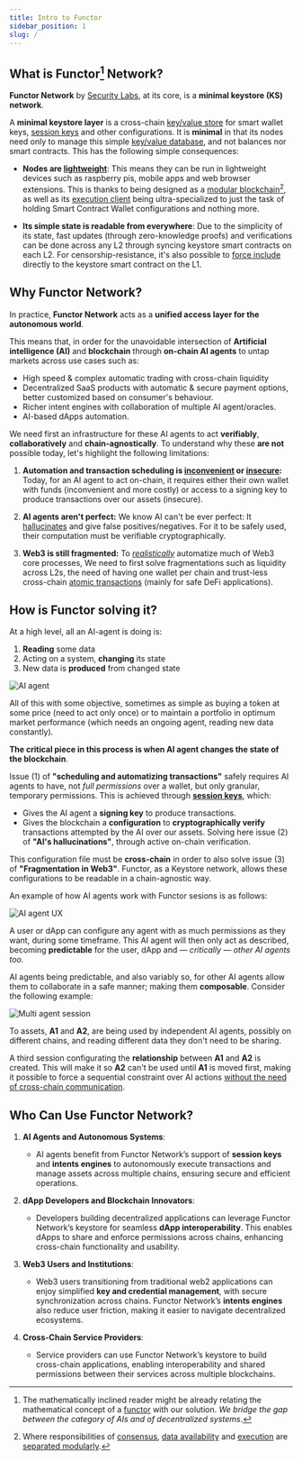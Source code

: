 ```yaml
---
title: Intro to Functor
sidebar_position: 1
slug: /
---
```


<Head>
  <meta prefix="og: http://ogp.me/ns#" />
</Head>

## What is Functor[^1] Network?

[^1]: The mathematically inclined reader might be already relating the mathematical concept of a [functor](https://en.wikipedia.org/wiki/Functor) with our solution. *We bridge the gap between the category of AIs and of decentralized systems*.

**Functor Network** by [Security Labs](https://node.securitylabs.xyz/), at its core, is a **minimal keystore (KS) network**. 

<!-- :::info[Who is [Security Labs](https://node.securitylabs.xyz/)]
[Security Labs](https://node.securitylabs.xyz/) is shaping the key management abstraction scene by building Functor Network and a set of standards to bridge the gap between artificial intelligence and blockchain technologies with the aim of securely achieve the chain abstracted future.
::: -->

A **minimal keystore layer** is a cross-chain [key/value store](/concepts/glossary/#key-value-store) for smart wallet keys, [session keys](/concepts/glossary/#session-key) and other configurations. It is **minimal** in that its nodes need only to manage this simple [key/value database](/concepts/glossary/#key-value-store), and not balances nor smart contracts. This has the following simple consequences:

- **Nodes are [lightweight](/concepts/glossary/#light-node)**: This means they can be run in lightweight devices such as raspberry pis, mobile apps and web browser extensions. This is thanks to being designed as a [modular blockchain](/concepts/glossary/#modular-blockchain)[^2], as well as its [execution client](/concepts/glossary/#execution-client) being ultra-specialized to just the task of holding Smart Contract Wallet configurations and nothing more.

[^2]: Where responsibilities of [consensus](/concepts/glossary/#consensus-client), [data availability](/concepts/glossary/#data-availability) and [execution](/concepts/glossary/#execution-client) are <u>separated modularly</u>.

- **Its simple state is readable from everywhere**: Due to the simplicity of its state, fast updates (through zero-knowledge proofs) and verifications can be done across any L2 through syncing keystore smart contracts on each L2. For censorship-resistance, it's also possible to [force include](/concepts/glossary/#force-inclusion) directly to the keystore smart contract on the L1.

## Why Functor Network?

In practice, **Functor Network** acts as a **unified access layer for the autonomous world**. 

This means that, in order for the unavoidable intersection of **Artificial intelligence (AI)** and **blockchain** through **on-chain AI agents** to untap markets across use cases such as:

- High speed & complex automatic trading with cross-chain liquidity
- Decentralized SaaS products with automatic & secure payment options, better customized based on consumer's behaviour.
- Richer intent engines with collaboration of multiple AI agent/oracles.
- AI-based dApps automation.

We need first an infrastructure for these AI agents to act **verifiably**, **collaboratively** and **chain-agnostically**. To understand why these **are not** possible today, let's highlight the following limitations:

1. **Automation and transaction scheduling is <u>inconvenient</u> or <u>insecure</u>:** Today, for an AI agent to act on-chain, it requires either their own wallet with funds (inconvenient and more costly) or access to a signing key to produce transactions over our assets (insecure). 

2. **AI agents aren't perfect:** We know AI can't be ever perfect: It [hallucinates](https://en.wikipedia.org/wiki/Hallucination_(artificial_intelligence)) and give false positives/negatives. For it to be safely used, their computation must be verifiable cryptographically.

3. **Web3 is still fragmented:** To <u>*realistically*</u> automatize much of Web3 core processes, We need to first solve fragmentations such as liquidity across L2s, the need of having one wallet per chain and trust-less cross-chain [atomic transactions](/concepts/glossary/#atomic-transaction) (mainly for safe DeFi applications).

## How is Functor solving it?

At a high level, all an AI-agent is doing is:

1. **Reading** some data
2. Acting on a system, **changing** its state
3. New data is **produced** from changed state

![AI agent](/img/ai_agent.png)

All of this with some objective, sometimes as simple as buying a token at some price (need to act only once) or to maintain a portfolio in optimum market performance (which needs an ongoing agent, reading new data constantly). 

**The critical piece in this process is when AI agent changes the state of the blockchain**.

Issue (1) of **"scheduling and automatizing transactions"** safely requires AI agents to have, not *full permissions* over a wallet, but only granular, temporary permissions. This is achieved through [**session keys**](/concepts/glossary/#session-key), which:

- Gives the AI agent a **signing key** to produce transactions.
- Gives the blockchain a **configuration** to **cryptographically verify** transactions attempted by the AI over our assets. Solving here issue (2) of **"AI's hallucinations"**, through active on-chain verification.

This configuration file must be **cross-chain** in order to also solve issue (3) of **"Fragmentation in Web3"**. Functor, as a Keystore network, allows these configurations to be readable in a chain-agnostic way.

An example of how AI agents work with Functor sesions is as follows:

![AI agent UX](/img/ai_agent_ux.png)

A user or dApp can configure any agent with as much permissions as they want, during some timeframe. This AI agent will then only act as described, becoming **predictable** for the user, dApp and *— critically — other AI agents too.*

AI agents being predictable, and also variably so, for other AI agents allow them to collaborate in a safe manner; making them **composable**. Consider the following example:

![Multi agent session](/img/multi_agent_session.png)

To assets, **A1** and **A2**, are being used by independent AI agents, possibly on different chains, and reading different data they don't need to be sharing. 

A third session configurating the **relationship** between **A1** and **A2** is created. This will make it so **A2** can't be used until **A1** is moved first, making it possible to force a sequential constraint over AI actions <u>without the need of cross-chain communication</u>.

## Who Can Use Functor Network?

1. **AI Agents and Autonomous Systems**:
   - AI agents benefit from Functor Network’s support of **session keys** and **intents engines** to autonomously execute transactions and manage assets across multiple chains, ensuring secure and efficient operations.

2. **dApp Developers and Blockchain Innovators**:
   - Developers building decentralized applications can leverage Functor Network’s keystore for seamless **dApp interoperability**. This enables dApps to share and enforce permissions across chains, enhancing cross-chain functionality and usability.

3. **Web3 Users and Institutions**:
   - Web3 users transitioning from traditional web2 applications can enjoy simplified **key and credential management**, with secure synchronization across chains. Functor Network’s **intents engines** also reduce user friction, making it easier to navigate decentralized ecosystems.

4. **Cross-Chain Service Providers**:
   - Service providers can use Functor Network’s keystore to build cross-chain applications, enabling interoperability and shared permissions between their services across multiple blockchains.
